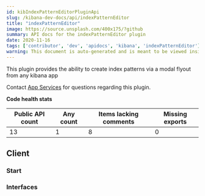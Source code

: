 ---
id: kibIndexPatternEditorPluginApi
slug: /kibana-dev-docs/api/indexPatternEditor
title: "indexPatternEditor"
image: https://source.unsplash.com/400x175/?github
summary: API docs for the indexPatternEditor plugin
date: 2020-11-16
tags: ['contributor', 'dev', 'apidocs', 'kibana', 'indexPatternEditor']
warning: This document is auto-generated and is meant to be viewed inside our experimental, new docs system. Reach out in #docs-engineering for more info.
---

This plugin provides the ability to create index patterns via a modal flyout from any kibana app

Contact [App Services](https://github.com/orgs/elastic/teams/kibana-app-services) for questions regarding this plugin.

**Code health stats**

| Public API count  | Any count | Items lacking comments | Missing exports | 
|-------------------|-----------|------------------------|-----------------|
| 13 | 1 | 8 | 0 |

## Client

### Start
<DocDefinitionList data={[indexPatternEditorObj.client.start]}/>

### Interfaces
<DocDefinitionList data={indexPatternEditorObj.client.interfaces}/>

